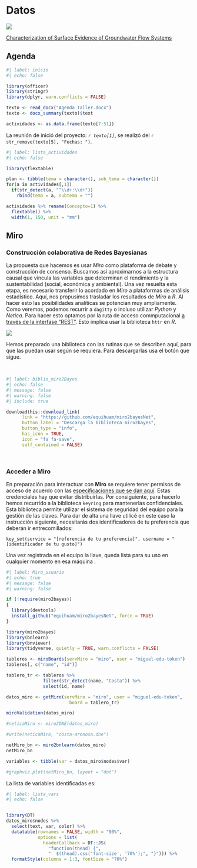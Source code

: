 # Datos

![](images/fisiografía.png)

[Characterization of Surface Evidence of Groundwater Flow Systems](https://www.mdpi.com/2073-4441/12/9/2459)

## Agenda

```r
#| label: inicio
#| echo: false

library(officer)
library(stringr)
library(dplyr, warn.conflicts = FALSE)

texto <- read_docx("Agenda Taller.docx")
texto <- docx_summary(texto)$text

actividades <- as.data.frame(texto[7:51])
```


La reunión de inició del proyecto: *`r texto[1]`*, se realizó del `r str_remove(texto[5], "Fechas: ")`.

::: {.content-hidden when-format="pdf"}

```r
#| label: lista_actividades
#| echo: false

library(flextable)

plan <- tibble(tema = character(), sub_tema = character())
for(a in actividades[,1])
  if(str_detect(a, "^\\d+:\\d+"))
    rbind(tema = a, subtema = "")

actividades %>% rename(Concepto=1) %>% 
  flextable() %>% 
  width(1, 150, unit = "mm")
```

:::

## Miro

### Construcción colaborativa de Redes Bayesianas

::: {layout-ncol="2"}
La propuesta que hacemos es usar *Miro* como plataforma de debate y construcción de consenso. 
Buscamos así aproximarnos a la estructura causal que vincula las variables que determinan el rendimiento y la sustentabilidad (social, económica y ambiental). Una vez resuelta esta etapa, es necesario transferir lo acordado en *Miro* a plataformas de análisis estadístico. Aquí, nos propusimos trasladar los resultados de *Miro* a *R*. Al hacer esto las posibilidades analíticas se potencian muy ampliamente. Como veremos, podemos recurrir a `dagitty` o incluso utilizar *Python* y *Netica*. Para hacer esto optamos por la ruta de acceso commputacional [a través de la interfase "REST"](https://developers.miro.com/reference). Esto implica usar la biblioteca `httr` en *R*.

![](Images/colaboración.png)
:::

Hemos preparado una biblioteca con las rutinas que se describen aquí, para que las puedan usar según se requiera. Para descargarlas usa el botón que sigue.

\

::: {.content-hidden when-format="pdf"}

```r
#| label: biblio_miro2Bayes
#| echo: false
#| message: false
#| warning: false
#| include: true

downloadthis::download_link(
      link = "https://github.com/equihuam/miro2bayesNet",
      button_label = "Descarga la biblioteca miro2bayes",
      button_type = "info",
      has_icon = TRUE,
      icon = "fa fa-save",
      self_contained = FALSE)

```

:::

\

### Acceder a **Miro**

En preparación para interactuar con **Miro** se requiere tener permisos de acceso de acuerdo con las [especificaciones que se dan aquí](https://developers.miro.com/reference/scopes). Estas credenciales hay que evitar distribuirlas. Por consiguiente, para hacerlo hemos recurrido a la biblioteca `keyring` para mantenerlas confidenciales. Esta biblioteca permite utilizar el sistema de seguridad del equipo para la gestión de las claves. Para dar de alta una llave utilicé en este caso la instrucción siguiente, necesitarás dos identificadores de tu preferencia que deberán ir entrecomillados:

`key_set(service = "[referencia de tu preferencia]", username = "[identificador de tu gusto]")`

Una vez registrada en el equipo la llave, queda lista para su uso en cualquier momento en esa máquina .


```r
#| label: Miro_usuario
#| echo: true
#| message: false
#| warning: false

if (!require(miro2bayes))
{
  library(devtools)
  install_github("equihuam/miro2bayesNet", force = TRUE)
}

library(miro2bayes)
library(bnlearn)
library(bnviewer)
library(tidyverse, quietly = TRUE, warn.conflicts = FALSE)

tableros <- miroBoards(servMiro = "miro", user = "miguel-edu-token")
tableros[, c("name", "id")]

tablero_tr <- tableros %>%
              filter(str_detect(name, "Costa")) %>%
              select(id, name)

datos_miro <- getMiro(servMiro = "miro", user = "miguel-edu-token",
                        board = tablero_tr)

miroValidation(datos_miro)

#neticaMiro <- miro2DNE(datos_miro)

#write(neticaMiro, "costa-arenosa.dne")

netMiro_bn <- miro2bnlearn(datos_miro)
netMiro_bn

variables <- tibble(var = datos_miro$nodes$var)

```



::: {.content-hidden when-format="pdf"}

```r
#graphviz.plot(netMiro_bn, layout = "dot")

```


La lista de variables identificadas es:

```r
#| label: lista_vars
#| echo: false


library(DT)
datos_miro$nodes %>% 
  select(text, var, color) %>% 
  datatable(rownames = FALSE, width = "90%",
            options = list(
              headerCallback = DT::JS(
                "function(thead) {",
                "  $(thead).css('font-size', '70%');", "}"))) %>% 
  formatStyle(columns = 1:3, fontSize = "70%")

```

:::